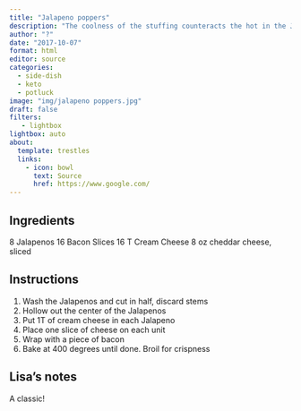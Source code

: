 ```yaml
---
title: "Jalapeno poppers"
description: "The coolness of the stuffing counteracts the hot in the Jalapenos creating the perfect keto snack"
author: "?"
date: "2017-10-07"
format: html
editor: source
categories:
  - side-dish
  - keto
  - potluck
image: "img/jalapeno poppers.jpg"
draft: false
filters:
   - lightbox
lightbox: auto
about:
  template: trestles
  links:
    - icon: bowl
      text: Source
      href: https://www.google.com/
---
```


## Ingredients

8 Jalapenos
16 Bacon Slices
16 T Cream Cheese
8 oz cheddar cheese, sliced

## Instructions

1.    Wash the Jalapenos and cut in half, discard stems
2.    Hollow out the center of the Jalapenos
3.    Put 1T of cream cheese in each Jalapeno
4.    Place one slice of cheese on each unit
5.    Wrap with a piece of bacon
6.    Bake at 400 degrees until done. Broil for crispness

## Lisa's notes

A classic!

